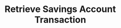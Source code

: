 ---
title: Retrieve Savings Account Transaction
openapi: 'GET /savingsaccounts/{savingsId}/transactions/{transactionId}'
---
